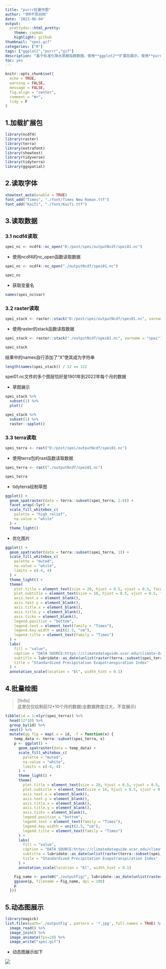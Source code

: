 ```yaml
---
title: "purrr批量作图"
author: "学R不思则罔"
date: '2023-06-04'
output:
  prettydoc::html_pretty:
    theme: cayman
    highlight: github
thumbnail: "spei.gif"
categories: ["R"]
tags: ["ggplot2","purrr","gif"]
description: "基于标准化降水蒸散指数数据，使用**ggplot2**扩展包展示，使用**purrr**扩展包批量绘制、存储，并且将结果展示为动态图"
toc: yes
---
```



```r
knitr::opts_chunk$set(
  echo = TRUE,
  warning = FALSE,
  message = FALSE,
  fig.align = "center",
  comment = "#>",
  tidy = F
)
```


## 1.加载扩展包

```r
library(ncdf4)
library(raster)
library(terra)
library(extrafont)
library(showtext)
library(tidyverse)
library(tidyterra)
library(ggspatial)
```

## 2.读取字体

```r
showtext_auto(enable = TRUE)
font_add("Times", "./font/Times New Roman.ttf")
font_add("KaiTi", "./font/KaiTi.ttf")
```


## 3.读取数据

### 3.1 ncdf4读取

```r
spei_nc <- ncdf4::nc_open("D:/post/spei/outputNcdf/spei01.nc")
```

- 使用ncdf4的nc_open函数读取数据

```r
spei_nc <- ncdf4::nc_open("./outputNcdf/spei01.nc")
```

```r
spei_nc
```

- 获取变量名

```r
names(spei_nc$var)
```

### 3.2 raster读取

```r
spei_stack <- raster::stack("D:/post/spei/outputNcdf/spei01.nc", varname = "spei")
```

- 使用raster的stack函数读取数据

```r
spei_stack <- raster::stack("./outputNcdf/spei01.nc", varname = "spei")
```


```r
spei_stack
```

结果中的names自行添加了“X”使其成为字符串

```r
length(names(spei_stack)) / 12 == 122
```

spei01.nc文件的多个图层恰好是1901年到2022年每个月的数据

- 草图展示

```r
spei_stack %>%
  subset(1) %>%
  plot()
```

```r
spei_stack %>%
  subset(1) %>%
  raster::spplot()
```


### 3.3 terra读取


```r
spei_terra <- rast("D:/post/spei/outputNcdf/spei01.nc")
```

- 使用terra包的rast函数读取数据

```r
spei_terra <- rast("./outputNcdf/spei01.nc")
```

```r
spei_terra
```

- tidyterra绘制草图

```r
ggplot() +
  geom_spatraster(data = terra::subset(spei_terra, 1:4)) +
  facet_wrap(~lyr) +
  scale_fill_whitebox_c(
    palette = "high_relief",
    na.value = "white"
  ) +
  theme_light()
```

- 优化图片

```r
ggplot() +
  geom_spatraster(data = terra::subset(spei_terra, 1)) +
  scale_fill_whitebox_c(
    palette = "muted",
    na.value = "white",
    limits = c(-4, 4)
  ) +
  theme_light() +
  theme(
    plot.title = element_text(size = 20, hjust = 0.5, vjust = 0.5, face = "bold", family = "Times"),
    plot.subtitle = element_text(size = 18, hjust = 0.5, vjust = 0.5, face = "bold", family = "Times"),
    axis.text.x = element_blank(),
    axis.text.y = element_blank(),
    axis.title.x = element_blank(),
    axis.title.y = element_blank(),
    axis.ticks = element_blank(),
    legend.position = "bottom",
    legend.text = element_text(family = "Times"),
    legend.key.width = unit(2.5, "cm"),
    legend.title = element_text(family = "Times")
  ) +
  labs(
    fill = "value",
    caption = "DATA SOURCE:https://climatedataguide.ucar.edu/climate-data/standardized-precipitation-evapotranspiration-index-spei",
    subtitle = lubridate::as_date(unlist(raster(terra::subset(spei_terra, 1))@z)),
    title = "Standardized Precipitation Evapotranspiration Index"
  ) +
  annotation_scale(location = "bl", width_hint = 0.1)
```

## 4.批量绘图

> [!Info]   
> 这里仅仅绘制前12*10个月的数据(全数据跨度过大，不宜展示)

```r
tibble(id = 1:nlyr(spei_terra)) %>%
  head(12*10) %>% 
  group_by(id) %>%
  nest() %>%
  mutate(gg_fig = map(.x = id, .f = function(x) {
    temp_data <- terra::subset(spei_terra, x)
    p <- ggplot() +
      geom_spatraster(data = temp_data) +
      scale_fill_whitebox_c(
        palette = "muted",
        na.value = "white",
        limits = c(-4, 4)
      ) +
      theme_light() +
      theme(
        plot.title = element_text(size = 20, hjust = 0.5, vjust = 0.5, face = "bold", family = "Times"),
        plot.subtitle = element_text(size = 18, hjust = 0.5, vjust = 0.5, face = "bold", family = "Times"),
        axis.text.x = element_blank(),
        axis.text.y = element_blank(),
        axis.title.x = element_blank(),
        axis.title.y = element_blank(),
        axis.ticks = element_blank(),
        legend.position = "bottom",
        legend.text = element_text(family = "Times"),
        legend.key.width = unit(2.5, "cm"),
        legend.title = element_text(family = "Times")
      ) +
      labs(
        fill = "value",
        caption = "DATA SOURCE:https://climatedataguide.ucar.edu/climate-data/standardized-precipitation-evapotranspiration-index-spei",
        subtitle = lubridate::as_date(unlist(raster(terra::subset(spei_terra, x))@z)),
        title = "Standardized Precipitation Evapotranspiration Index"
      ) +
      annotation_scale(location = "bl", width_hint = 0.1)

    Fig_name <- paste0("./outputFig/", lubridate::as_date(unlist(raster(temp_data)@z)), ".jpg")
    ggsave(p, filename = Fig_name, dpi = 100)
    p
  }))
```

## 5.动态图展示

```r
library(magick)
list.files(path='./outputFig', pattern = '*.jpg', full.names = TRUE) %>%
  image_read() %>%
  image_join() %>% 
  image_animate(fps=10) %>% 
  image_write("spei.gif")
```

- 动态图展示如下

![](spei.gif)

